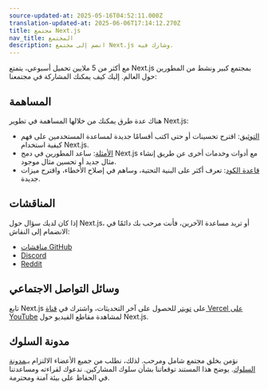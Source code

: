 ```yaml
---
source-updated-at: 2025-05-16T04:52:11.000Z
translation-updated-at: 2025-06-06T17:14:12.270Z
title: مجتمع Next.js
nav_title: المجتمع
description: انضم إلى مجتمع Next.js وشارك فيه.
---
```


مع أكثر من 5 ملايين تحميل أسبوعي، يتمتع Next.js بمجتمع كبير ونشط من المطورين حول العالم. إليك كيف يمكنك المشاركة في مجتمعنا:

## المساهمة

هناك عدة طرق يمكنك من خلالها المساهمة في تطوير Next.js:

- [التوثيق](/docs/community/contribution-guide): اقترح تحسينات أو حتى اكتب أقسامًا جديدة لمساعدة المستخدمين على فهم كيفية استخدام Next.js.
- [الأمثلة](https://github.com/vercel/next.js/tree/canary/contributing/examples): ساعد المطورين في دمج Next.js مع أدوات وخدمات أخرى عن طريق إنشاء مثال جديد أو تحسين مثال موجود.
- [قاعدة الكود](https://github.com/vercel/next.js/tree/canary/contributing/core): تعرف أكثر على البنية التحتية، وساهم في إصلاح الأخطاء، واقترح ميزات جديدة.

## المناقشات

إذا كان لديك سؤال حول Next.js، أو تريد مساعدة الآخرين، فأنت مرحب بك دائمًا في الانضمام إلى النقاش:

- [مناقشات GitHub](https://github.com/vercel/next.js/discussions)
- [Discord](https://discord.com/invite/bUG2bvbtHy)
- [Reddit](https://www.reddit.com/r/nextjs)

## وسائل التواصل الاجتماعي

تابع Next.js على [تويتر](https://x.com/nextjs) للحصول على آخر التحديثات، واشترك في [قناة Vercel على YouTube](https://www.youtube.com/@VercelHQ) لمشاهدة مقاطع الفيديو حول Next.js.

## مدونة السلوك

نؤمن بخلق مجتمع شامل ومرحب. لذلك، نطلب من جميع الأعضاء الالتزام بـ[مدونة السلوك](https://github.com/vercel/next.js/blob/canary/CODE_OF_CONDUCT.md). يوضح هذا المستند توقعاتنا بشأن سلوك المشاركين. ندعوك لقراءته ومساعدتنا في الحفاظ على بيئة آمنة ومحترمة.